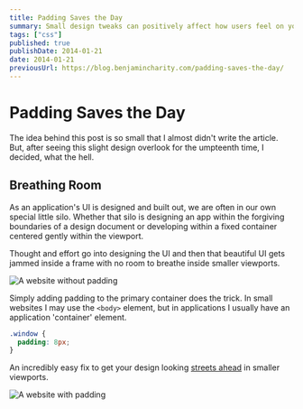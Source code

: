 ```yaml
---
title: Padding Saves the Day
summary: Small design tweaks can positively affect how users feel on your site.
tags: ["css"]
published: true
publishDate: 2014-01-21
date: 2014-01-21
previousUrl: https://blog.benjamincharity.com/padding-saves-the-day/
---
```


# Padding Saves the Day

The idea behind this post is so small that I almost didn't write the article. But, after seeing this slight design
overlook for the umpteenth time, I decided, what the hell.

## Breathing Room

As an application's UI is designed and built out, we are often in our own special little silo. Whether that silo is
designing an app within the forgiving boundaries of a design document or developing within a fixed container
centered gently within the viewport.

Thought and effort go into designing the UI and then that beautiful UI gets jammed inside a frame with no room to
breathe inside smaller viewports.

![A website without padding](assets/images/blog/padding.jpg)

Simply adding padding to the primary container does the trick. In small websites I may use the `<body>` element, but
in applications I usually have an application 'container' element.

```css
.window {
  padding: 8px;
}
```

An incredibly easy fix to get your design looking [streets ahead][1] in smaller viewports.

![A website with padding](assets/images/blog/padding02.jpg)

[1]: https://youtu.be/rf1GSjo4zSY 'Streets ahead as defined by Pierce Hawthorne.'
